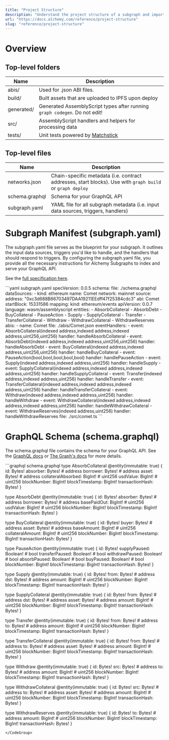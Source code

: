 ```yaml
---
title: "Project Structure"
description: "Understand the project structure of a subgraph and important files (schema.graphql, subgraph.yaml)."
url: "https://docs.alchemy.com/reference/project-structure"
slug: "reference/project-structure"
---
```



# Overview

## Top-level folders

| Name       | Description                                                                 |
| ---------- | --------------------------------------------------------------------------- |
| abis/      | Used for .json ABI files.                                                   |
| build/     | Built assets that are uploaded to IPFS upon deploy                          |
| generated/ | Generated AssemblyScript types after running `graph codegen`. Do not edit!  |
| src/       | AssemblyScript handlers and helpers for processing data                     |
| tests/     | Unit tests powered by [Matchstick](https://github.com/LimeChain/matchstick) |

## Top-level files

| Name           | Description                                                                                               |
| -------------- | --------------------------------------------------------------------------------------------------------- |
| networks.json  | Chain-specific metadata (i.e. contract addresses, start blocks). Use with `graph build` or `graph deploy` |
| schema.graphql | Schema for your GraphQL API                                                                               |
| subgraph.yaml  | YAML file for all subgraph metadata (i.e. input data sources, triggers, handlers)                         |

# Subgraph Manifest (subgraph.yaml)

The subgraph.yaml file serves as the blueprint for your subgraph. It outlines the input data sources, triggers you'd like to handle, and the handlers that should respond to triggers. By configuring the subgraph.yaml file, you provide all the necessary instructions for Alchemy Subgraphs to index and serve your GraphQL API.

See the [full specification here](https://github.com/graphprotocol/graph-node/blob/master/docs/subgraph-manifest.md).

<CodeGroup>
  ```yaml subgraph.yaml
  specVersion: 0.0.5
  schema:
    file: ./schema.graphql
  dataSources:
    - kind: ethereum
      name: Comet
      network: mainnet
      source:
        address: "0xc3d688B66703497DAA19211EEdff47f25384cdc3"
        abi: Comet
        startBlock: 15331586
      mapping:
        kind: ethereum/events
        apiVersion: 0.0.7
        language: wasm/assemblyscript
        entities:
          - AbsorbCollateral
          - AbsorbDebt
          - BuyCollateral
          - PauseAction
          - Supply
          - SupplyCollateral
          - Transfer
          - TransferCollateral
          - Withdraw
          - WithdrawCollateral
          - WithdrawReserves
        abis:
          - name: Comet
            file: ./abis/Comet.json
        eventHandlers:
          - event: AbsorbCollateral(indexed address,indexed address,indexed address,uint256,uint256)
            handler: handleAbsorbCollateral
          - event: AbsorbDebt(indexed address,indexed address,uint256,uint256)
            handler: handleAbsorbDebt
          - event: BuyCollateral(indexed address,indexed address,uint256,uint256)
            handler: handleBuyCollateral
          - event: PauseAction(bool,bool,bool,bool,bool)
            handler: handlePauseAction
          - event: Supply(indexed address,indexed address,uint256)
            handler: handleSupply
          - event: SupplyCollateral(indexed address,indexed address,indexed address,uint256)
            handler: handleSupplyCollateral
          - event: Transfer(indexed address,indexed address,uint256)
            handler: handleTransfer
          - event: TransferCollateral(indexed address,indexed address,indexed address,uint256)
            handler: handleTransferCollateral
          - event: Withdraw(indexed address,indexed address,uint256)
            handler: handleWithdraw
          - event: WithdrawCollateral(indexed address,indexed address,indexed address,uint256)
            handler: handleWithdrawCollateral
          - event: WithdrawReserves(indexed address,uint256)
            handler: handleWithdrawReserves
        file: ./src/comet.ts
  ```
</CodeGroup>

# GraphQL Schema (schema.graphql)

The schema.graphql file contains the schema for your GraphQL API. See the [GraphQL docs](https://graphql.org/learn/schema/) or [The Graph's docs](https://thegraph.com/docs/en/querying/graphql-api/) for more details.

<CodeGroup>
  ```graphql schema.graphql
  type AbsorbCollateral @entity(immutable: true) {
    id: Bytes!
    absorber: Bytes! # address
    borrower: Bytes! # address
    asset: Bytes! # address
    collateralAbsorbed: BigInt! # uint256
    usdValue: BigInt! # uint256
    blockNumber: BigInt!
    blockTimestamp: BigInt!
    transactionHash: Bytes!
  }

  type AbsorbDebt @entity(immutable: true) {
    id: Bytes!
    absorber: Bytes! # address
    borrower: Bytes! # address
    basePaidOut: BigInt! # uint256
    usdValue: BigInt! # uint256
    blockNumber: BigInt!
    blockTimestamp: BigInt!
    transactionHash: Bytes!
  }

  type BuyCollateral @entity(immutable: true) {
    id: Bytes!
    buyer: Bytes! # address
    asset: Bytes! # address
    baseAmount: BigInt! # uint256
    collateralAmount: BigInt! # uint256
    blockNumber: BigInt!
    blockTimestamp: BigInt!
    transactionHash: Bytes!
  }

  type PauseAction @entity(immutable: true) {
    id: Bytes!
    supplyPaused: Boolean! # bool
    transferPaused: Boolean! # bool
    withdrawPaused: Boolean! # bool
    absorbPaused: Boolean! # bool
    buyPaused: Boolean! # bool
    blockNumber: BigInt!
    blockTimestamp: BigInt!
    transactionHash: Bytes!
  }

  type Supply @entity(immutable: true) {
    id: Bytes!
    from: Bytes! # address
    dst: Bytes! # address
    amount: BigInt! # uint256
    blockNumber: BigInt!
    blockTimestamp: BigInt!
    transactionHash: Bytes!
  }

  type SupplyCollateral @entity(immutable: true) {
    id: Bytes!
    from: Bytes! # address
    dst: Bytes! # address
    asset: Bytes! # address
    amount: BigInt! # uint256
    blockNumber: BigInt!
    blockTimestamp: BigInt!
    transactionHash: Bytes!
  }

  type Transfer @entity(immutable: true) {
    id: Bytes!
    from: Bytes! # address
    to: Bytes! # address
    amount: BigInt! # uint256
    blockNumber: BigInt!
    blockTimestamp: BigInt!
    transactionHash: Bytes!
  }

  type TransferCollateral @entity(immutable: true) {
    id: Bytes!
    from: Bytes! # address
    to: Bytes! # address
    asset: Bytes! # address
    amount: BigInt! # uint256
    blockNumber: BigInt!
    blockTimestamp: BigInt!
    transactionHash: Bytes!
  }

  type Withdraw @entity(immutable: true) {
    id: Bytes!
    src: Bytes! # address
    to: Bytes! # address
    amount: BigInt! # uint256
    blockNumber: BigInt!
    blockTimestamp: BigInt!
    transactionHash: Bytes!
  }

  type WithdrawCollateral @entity(immutable: true) {
    id: Bytes!
    src: Bytes! # address
    to: Bytes! # address
    asset: Bytes! # address
    amount: BigInt! # uint256
    blockNumber: BigInt!
    blockTimestamp: BigInt!
    transactionHash: Bytes!
  }

  type WithdrawReserves @entity(immutable: true) {
    id: Bytes!
    to: Bytes! # address
    amount: BigInt! # uint256
    blockNumber: BigInt!
    blockTimestamp: BigInt!
    transactionHash: Bytes!
  }
  ```
</CodeGroup>
